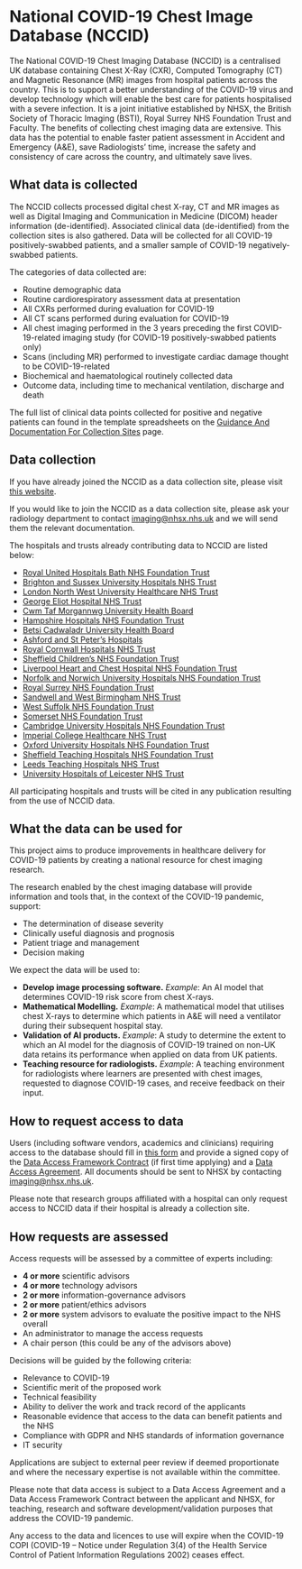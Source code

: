 
<PageLayout category="Overview" title="Overview" formatting>

   # National COVID-19 Chest Image Database (NCCID)

   The National COVID-19 Chest Imaging Database (NCCID) is a centralised UK database containing Chest X-Ray (CXR), Computed Tomography (CT) and Magnetic Resonance (MR) images from hospital patients across the country. This is to support a better understanding of the COVID-19 virus and develop technology which will enable the best care for patients hospitalised with a severe infection. It is a joint initiative established by NHSX, the British Society of Thoracic Imaging (BSTI), Royal Surrey NHS Foundation Trust and Faculty. The benefits of collecting chest imaging data are extensive. This data has the potential to enable faster patient assessment in Accident and Emergency (A&E), save Radiologists’ time, increase the safety and consistency of care across the country, and ultimately save lives.

   ## What data is collected

   The NCCID collects processed digital chest X-ray, CT and MR images as well as Digital Imaging and Communication in Medicine (DICOM) header information (de-identified). Associated clinical data (de-identified) from the collection sites is also gathered. Data will be collected for all COVID-19 positively-swabbed patients, and a smaller sample of COVID-19 negatively-swabbed patients.

   The categories of data collected are:

   -   Routine demographic data
   -   Routine cardiorespiratory assessment data at presentation
   -   All CXRs performed during evaluation for COVID-19
   -   All CT scans performed during evaluation for COVID-19
   -   All chest imaging performed in the 3 years preceding the first COVID-19-related imaging study (for COVID-19 positively-swabbed patients only)
   -   Scans (including MR) performed to investigate cardiac damage thought to be COVID-19-related
   -   Biochemical and haematological routinely collected data
   -   Outcome data, including time to mechanical ventilation, discharge and death
      

   The full list of clinical data points collected for positive and negative patients can found in the template spreadsheets on the  [Guidance And Documentation For Collection Sites](https://medphys.royalsurrey.nhs.uk/nccid/guidance.php)  page.

   ## Data collection

   If you have already joined the NCCID as a data collection site, please visit  [this website](https://medphys.royalsurrey.nhs.uk/nccid/index.php).

   If you would like to join the NCCID as a data collection site, please ask your radiology department to contact  [imaging@nhsx.nhs.uk](mailto:imaging%40nhsx.nhs.uk)  and we will send them the relevant documentation.

   The hospitals and trusts already contributing data to NCCID are listed below:

   -   [Royal United Hospitals Bath NHS Foundation Trust](https://www.ruh.nhs.uk/)
   -   [Brighton and Sussex University Hospitals NHS Trust](https://www.bsuh.nhs.uk/)
   -   [London North West University Healthcare NHS Trust](https://www.lnwh.nhs.uk/)
   -   [George Eliot Hospital NHS Trust](http://www.geh.nhs.uk/)
   -   [Cwm Taf Morgannwg University Health Board](https://cwmtafmorgannwg.wales/)
   -   [Hampshire Hospitals NHS Foundation Trust](https://www.hampshirehospitals.nhs.uk/)
   -   [Betsi Cadwaladr University Health Board](https://bcuhb.nhs.wales/)
   -   [Ashford and St Peter’s Hospitals](http://www.ashfordstpeters.nhs.uk/)
   -   [Royal Cornwall Hospitals NHS Trust](https://www.royalcornwall.nhs.uk/)
   -   [Sheffield Children’s NHS Foundation Trust](https://www.sheffieldchildrens.nhs.uk/)
   -   [Liverpool Heart and Chest Hospital NHS Foundation Trust](https://www.lhch.nhs.uk/)
   -   [Norfolk and Norwich University Hospitals NHS Foundation Trust](http://www.nnuh.nhs.uk/)
   -   [Royal Surrey NHS Foundation Trust](https://www.royalsurrey.nhs.uk/)
   -   [Sandwell and West Birmingham NHS Trust](https://www.swbh.nhs.uk/)
   -   [West Suffolk NHS Foundation Trust](https://www.wsh.nhs.uk/Home.aspx)
   -   [Somerset NHS Foundation Trust](https://www.somersetft.nhs.uk/)
   -   [Cambridge University Hospitals NHS Foundation Trust](https://www.cuh.nhs.uk/)
   -   [Imperial College Healthcare NHS Trust](https://www.imperial.nhs.uk/)
   -   [Oxford University Hospitals NHS Foundation Trust](https://www.ouh.nhs.uk/)
   -   [Sheffield Teaching Hospitals NHS Foundation Trust](https://www.sth.nhs.uk/)
   -   [Leeds Teaching Hospitals NHS Trust](https://www.leedsth.nhs.uk/)
   -   [University Hospitals of Leicester NHS Trust](https://www.leicestershospitals.nhs.uk/)


   <LocationsMap />
   
   All participating hospitals and trusts will be cited in any publication resulting from the use of NCCID data.

   ## What the data can be used for

   This project aims to produce improvements in healthcare delivery for COVID-19 patients by creating a national resource for chest imaging research.

   The research enabled by the chest imaging database will provide information and tools that, in the context of the COVID-19 pandemic, support:

   -   The determination of disease severity
   -   Clinically useful diagnosis and prognosis
   -   Patient triage and management
   -   Decision making


   We expect the data will be used to:

   -   **Develop image processing software.**  _Example_: An AI model that determines COVID-19 risk score from chest X-rays.
   -   **Mathematical Modelling.**  _Example_: A mathematical model that utilises chest X-rays to determine which patients in A&E will need a ventilator during their subsequent hospital stay.
   -   **Validation of AI products.**  _Example_: A study to determine the extent to which an AI model for the diagnosis of COVID-19 trained on non-UK data retains its performance when applied on data from UK patients.
   -   **Teaching resource for radiologists.**  _Example_: A teaching environment for radiologists where learners are presented with chest images, requested to diagnose COVID-19 cases, and receive feedback on their input.
      

   ## How to request access to data

   Users (including software vendors, academics and clinicians) requiring access to the database should fill in  [this  form](https://nhsx.github.io/covid-chest-imaging-database/_downloads/357ab7d4cf89209895e1c99a9843692c/NCCID_Data_Access_Request_Form.docx)  and provide a signed copy of the  [Data  Access  Framework  Contract](https://nhsx.github.io/covid-chest-imaging-database/_downloads/ef5e821d42e196fb3b77a25fcdfd07ff/NCCID_Data_Access_Framework_Contract.docx)  (if first time applying) and a  [Data  Access  Agreement](https://nhsx.github.io/covid-chest-imaging-database/_downloads/abe95d52fec6ccd6fedeb409d38068ce/NCCID_Data_Access_Agreement.docx). All documents should be sent to NHSX by contacting  [imaging@nhsx.nhs.uk](mailto:imaging%40nhsx.nhs.uk).

   Please note that research groups affiliated with a hospital can only request access to NCCID data if their hospital is already a collection site.

   ## How requests are assessed

   Access requests will be assessed by a committee of experts including:

   -   **4 or more**  scientific advisors
   -   **4 or more**  technology advisors
   -   **2 or more**  information-governance advisors
   -   **2 or more**  patient/ethics advisors
   -   **2 or more**  system advisors to evaluate the positive impact to the NHS overall
   -   An administrator to manage the access requests
   -   A chair person (this could be any of the advisors above)
      

   Decisions will be guided by the following criteria:

   -   Relevance to COVID-19
   -   Scientific merit of the proposed work
   -   Technical feasibility
   -   Ability to deliver the work and track record of the applicants
   -   Reasonable evidence that access to the data can benefit patients and the NHS
   -   Compliance with GDPR and NHS standards of information governance
   -   IT security
      

   Applications are subject to external peer review if deemed proportionate and where the necessary expertise is not available within the committee.

   Please note that data access is subject to a Data Access Agreement and a Data Access Framework Contract between the applicant and NHSX, for teaching, research and software development/validation purposes that address the COVID-19 pandemic.

   Any access to the data and licences to use will expire when the COVID-19 COPI (COVID-19 – Notice under Regulation 3(4) of the Health Service Control of Patient Information Regulations 2002) ceases effect.

</PageLayout>
